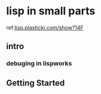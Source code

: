 = lisp in small parts =

ref:[[lisp.plasticki.com/show?14F]]

== intro ==
=== debuging in lispworks ===

== Getting Started ==

